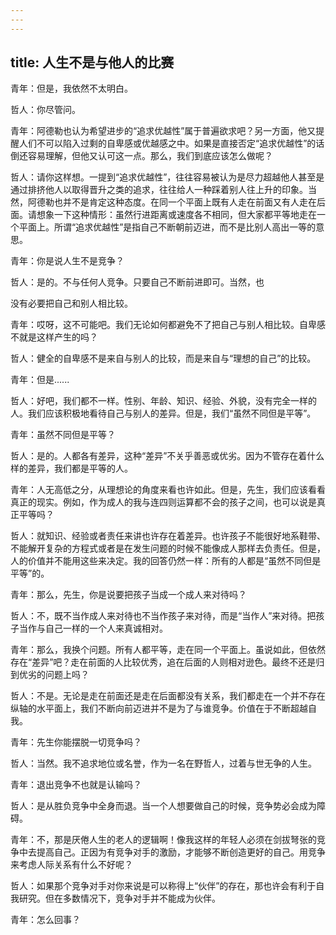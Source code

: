 ```yaml
---
---
---
```

title: 人生不是与他人的比赛
---

青年：但是，我依然不太明白。

哲人：你尽管问。

青年：阿德勒也认为希望进步的“追求优越性”属于普遍欲求吧？另一方面，他又提醒人们不可以陷入过剩的自卑感或优越感之中。如果是直接否定“追求优越性”的话倒还容易理解，但他又认可这一点。那么，我们到底应该怎么做呢？

哲人：请你这样想。一提到“追求优越性”，往往容易被认为是尽力超越他人甚至是通过排挤他人以取得晋升之类的追求，往往给人一种踩着别人往上升的印象。当然，阿德勒也并不是肯定这种态度。在同一个平面上既有人走在前面又有人走在后面。请想象一下这种情形：虽然行进距离或速度各不相同，但大家都平等地走在一个平面上。所谓“追求优越性”是指自己不断朝前迈进，而不是比别人高出一等的意思。

青年：你是说人生不是竞争？

哲人：是的。不与任何人竞争。只要自己不断前进即可。当然，也

没有必要把自己和别人相比较。

青年：哎呀，这不可能吧。我们无论如何都避免不了把自己与别人相比较。自卑感不就是这样产生的吗？

哲人：健全的自卑感不是来自与别人的比较，而是来自与“理想的自己”的比较。

青年：但是......

哲人：好吧，我们都不一样。性别、年龄、知识、经验、外貌，没有完全一样的人。我们应该积极地看待自己与别人的差异。但是，我们“虽然不同但是平等”。

青年：虽然不同但是平等？

哲人：是的。人都各有差异，这种“差异”不关乎善恶或优劣。因为不管存在着什么样的差异，我们都是平等的人。

青年：人无高低之分，从理想论的角度来看也许如此。但是，先生，我们应该看看真正的现实。例如，作为成人的我与连四则运算都不会的孩子之间，也可以说是真正平等吗？

哲人：就知识、经验或者责任来讲也许存在着差异。也许孩子不能很好地系鞋带、不能解开复杂的方程式或者是在发生问题的时候不能像成人那样去负责任。但是，人的价值并不能用这些来决定。我的回答仍然一样：所有的人都是“虽然不同但是平等”的。

青年：那么，先生，你是说要把孩子当成一个成人来对待吗？

哲人：不，既不当作成人来对待也不当作孩子来对待，而是“当作人”来对待。把孩子当作与自己一样的一个人来真诚相对。

青年：那么，我换个问题。所有人都平等，走在同一个平面上。虽说如此，但依然存在“差异”吧？走在前面的人比较优秀，追在后面的人则相对逊色。最终不还是归到优劣的问题上吗？

哲人：不是。无论是走在前面还是走在后面都没有关系，我们都走在一个并不存在纵轴的水平面上，我们不断向前迈进并不是为了与谁竞争。价值在于不断超越自我。

青年：先生你能摆脱一切竞争吗？

哲人：当然。我不追求地位或名誉，作为一名在野哲人，过着与世无争的人生。

青年：退出竞争不也就是认输吗？

哲人：是从胜负竞争中全身而退。当一个人想要做自己的时候，竞争势必会成为障碍。

青年：不，那是厌倦人生的老人的逻辑啊！像我这样的年轻人必须在剑拔弩张的竞争中去提高自己。正因为有竞争对手的激励，才能够不断创造更好的自己。用竞争来考虑人际关系有什么不好呢？

哲人：如果那个竞争对手对你来说是可以称得上“伙伴”的存在，那也许会有利于自我研究。但在多数情况下，竞争对手并不能成为伙伴。

青年：怎么回事？